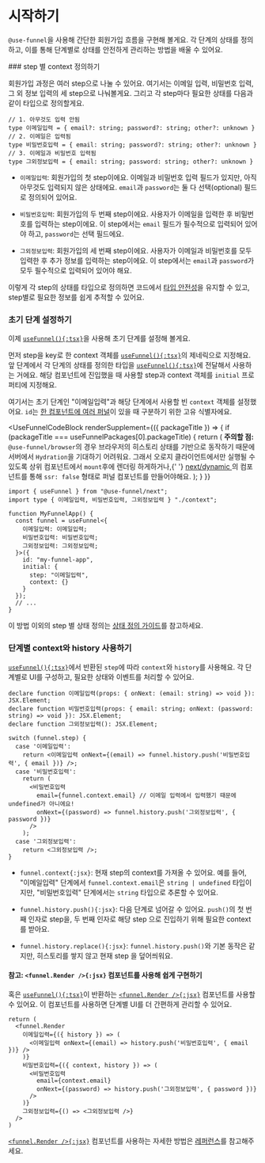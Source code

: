 
# 시작하기

`@use-funnel`을 사용해 간단한 회원가입 흐름을 구현해 볼게요. 각 단계의 상태를 정의하고, 이를 통해 단계별로 상태를 안전하게 관리하는 방법을 배울 수 있어요.

<Steps>
### <Keyword>step</Keyword> 별 <Keyword>context</Keyword> 정의하기

회원가입 과정은 여러 <Keyword>step</Keyword>으로 나눌 수 있어요. 여기서는 이메일 입력, 비밀번호 입력, 그 외 정보 입력의 세 <Keyword>step</Keyword>으로 나눠볼게요. 그리고 각 <Keyword>step</Keyword>마다 필요한 상태를 다음과 같이 타입으로 정의할게요.
    
```tsx filename="context.ts"
// 1. 아무것도 입력 안됨
type 이메일입력 = { email?: string; password?: string; other?: unknown }
// 2. 이메일은 입력됨
type 비밀번호입력 = { email: string; password?: string; other?: unknown }
// 3. 이메일과 비밀번호 입력됨
type 그외정보입력 = { email: string; password: string; other?: unknown }
```

- `이메일입력`: 회원가입의 첫 <Keyword>step</Keyword>이에요. 이메일과 비밀번호 입력 필드가 있지만, 아직 아무것도 입력되지 않은 상태에요. `email`과 `password`는 둘 다 선택(optional) 필드로 정의되어 있어요.

- `비밀번호입력`: 회원가입의 두 번째 <Keyword>step</Keyword>이에요. 사용자가 이메일을 입력한 후 비밀번호를 입력하는 <Keyword>step</Keyword>이에요. 이 <Keyword>step</Keyword>에서는 `email` 필드가 필수적으로 입력되어 있어야 하고, `password`는 선택 필드에요.

- `그외정보입력`: 회원가입의 세 번째 <Keyword>step</Keyword>이에요. 사용자가 이메일과 비밀번호를 모두 입력한 후 추가 정보를 입력하는 <Keyword>step</Keyword>이에요. 이 <Keyword>step</Keyword>에서는 `email`과 `password`가 모두 필수적으로 입력되어 있어야 해요.

이렇게 각 <Keyword>step</Keyword>의 상태를 타입으로 정의하면 코드에서 [타입 안전성](./features.ko.mdx#강력한-타입-안전성으로-관리하는-ui-상태)을 유지할 수 있고, <Keyword>step</Keyword>별로 필요한 정보를 쉽게 추적할 수 있어요.
    
### 초기 단계 설정하기
    
이제 [`useFunnel(){:tsx}`](./use-funnel.ko.mdx)을 사용해 초기 단계를 설정해 볼게요.

먼저 <Keyword>step</Keyword>을 key로 한 <Keyword>context</Keyword> 객체를 [`useFunnel(){:tsx}`](./use-funnel.ko.mdx)의 제네릭으로 지정해요. 앞 단계에서 각 단계의 상태를 정의한 타입을 [`useFunnel(){:tsx}`](./use-funnel.ko.mdx)에 전달해서 사용하는 거에요. 해당 컴포넌트에 진입했을 때 사용할 <Keyword>step</Keyword>과 <Keyword>context</Keyword> 객체를 `initial` 프로퍼티에 지정해요.

여기서는 초기 단계인 "이메일입력"과 해당 단계에서 사용할 빈 `context` 객체를 설정했어요. `id`는 [한 컴포넌트에 여러 퍼널](/docs/sub-funnel)이 있을 때 구분하기 위한 고유 식별자에요.

<UseFunnelCodeBlock
  renderSupplement={({ packageTitle }) => {
    if (packageTitle === useFunnelPackages[0].packageTitle) {
      return (
        <Callout type="warning">
            <strong>주의할 점:</strong> <code>@use-funnel/browser</code>의 경우 브라우저의 히스토리 상태를 기반으로
            동작하기 때문에 서버에서 <code>Hydration</code>을 기대하기 어려워요. 그래서 오로지 클라이언트에서만 실행될 수 있도록 상위
            컴포넌트에서 <code>mount</code>후에 렌더링 하게하거나,{' '}
            <a
              href="https://nextjs.org/docs/app/building-your-application/optimizing/lazy-loading#nextdynamic"
              target="_blank"
              rel="noreferrer"
            >
              next/dynamic
            </a>
            의 컴포넌트를 통해 <code>ssr: false</code> 형태로 퍼널 컴포넌트를 만들어야해요.
        </Callout>
      );
    }
  }}
>
```tsx {5-15}
import { useFunnel } from "@use-funnel/next";
import type { 이메일입력, 비밀번호입력, 그외정보입력 } "./context";

function MyFunnelApp() {
  const funnel = useFunnel<{
    이메일입력: 이메일입력;
    비밀번호입력: 비밀번호입력;
    그외정보입력: 그외정보입력;
  }>({
    id: "my-funnel-app",
    initial: {
      step: "이메일입력",
      context: {}
    }
  });
  // ...
}
```
</UseFunnelCodeBlock>

이 방법 이외의 <Keyword>step</Keyword> 별 상태 정의는 [상태 정의 가이드](/docs/context-guide)를 참고하세요.
    
### 단계별 <Keyword>context</Keyword>와 <Keyword>history</Keyword> 사용하기

[`useFunnel(){:tsx}`](./use-funnel)에서 반환된 `step`에 따라 `context`와 `history`를 사용해요. 각 단계별로 UI를 구성하고, 필요한 상태와 이벤트를 처리할 수 있어요.

```tsx
declare function 이메일입력(props: { onNext: (email: string) => void }): JSX.Element;
declare function 비밀번호입력(props: { email: string; onNext: (password: string) => void }): JSX.Element;
declare function 그외정보입력(): JSX.Element;

switch (funnel.step) {
  case '이메일입력':
    return <이메일입력 onNext={(email) => funnel.history.push('비밀번호입력', { email })} />;
  case '비밀번호입력':
    return (
      <비밀번호입력
        email={funnel.context.email} // 이메일 입력에서 입력했기 때문에 undefined가 아니에요!
        onNext={(password) => funnel.history.push('그외정보입력', { password })}
      />
    );
  case '그외정보입력':
    return <그외정보입력 />;
}
```

- `funnel.context{:jsx}`: 현재 <Keyword>step</Keyword>의 <Keyword>context</Keyword>를 가져올 수 있어요. 예를 들어, "이메일입력" 단계에서 `funnel.context.email`은 `string | undefined` 타입이지만, "비밀번호입력" 단계에서는 `string` 타입으로 추론할 수 있어요.

- `funnel.history.push(){:jsx}`: 다음 단계로 넘어갈 수 있어요. `push()`의 첫 번째 인자로 <Keyword>step</Keyword>을, 두 번째 인자로 해당 <Keyword>step</Keyword> 으로 진입하기 위해 필요한 <Keyword>context</Keyword> 를 받아요.
- `funnel.history.replace(){:jsx}`: `funnel.history.push()`와 기본 동작은 같지만, 히스토리를 쌓지 않고 현재 <Keyword>step</Keyword> 을 덮어씌워요.
    
#### 참고: `<funnel.Render />{:jsx}` 컴포넌트를 사용해 쉽게 구현하기

혹은 [`useFunnel(){:tsx}`](./use-funnel.ko.mdx)이 반환하는 [`<funnel.Render />{:jsx}`](./funnel-render.ko.mdx) 컴포넌트를 사용할 수 있어요. 이 컴포넌트를 사용하면 단계별 UI를 더 간편하게 관리할 수 있어요.

```tsx
return (
  <funnel.Render
    이메일입력={({ history }) => (
      <이메일입력 onNext={(email) => history.push('비밀번호입력', { email })} />
    )}
    비밀번호입력={({ context, history }) => (
      <비밀번호입력
        email={context.email}
        onNext={(password) => history.push('그외정보입력', { password })}
      />
    )}
    그외정보입력={() => <그외정보입력 />}
  />
)
```

[`<funnel.Render />{:jsx}`](./funnel-render) 컴포넌트를 사용하는 자세한 방법은 [레퍼런스](/docs/funnel-render)를 참고해주세요.

</Steps>